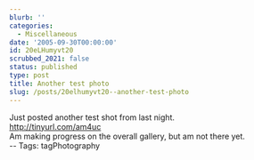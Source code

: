 ```yaml
---
blurb: ''
categories:
  - Miscellaneous
date: '2005-09-30T00:00:00'
id: 20eLHumyvt20
scrubbed_2021: false
status: published
type: post
title: Another test photo
slug: /posts/20elhumyvt20--another-test-photo
---
```


Just posted another test shot from last night.  
http://tinyurl.com/am4uc  
Am making progress on the overall gallery, but am not there yet.  
-- Tags: tagPhotography
